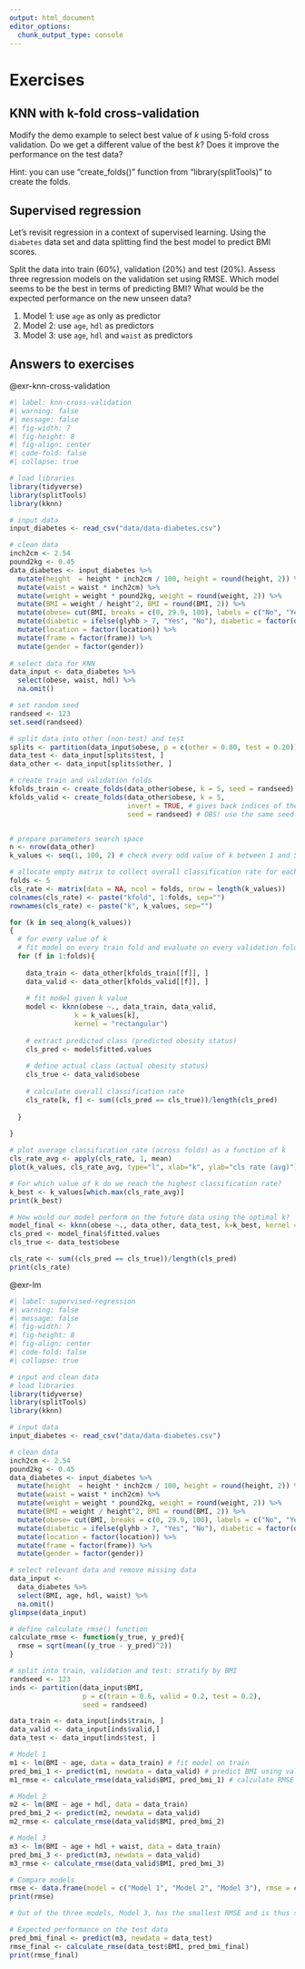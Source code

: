 ```yaml
---
output: html_document
editor_options: 
  chunk_output_type: console
---
```

# Exercises {.unnumbered}

::: {#exr-knn-cross-validation}

## KNN with k-fold cross-validation

Modify the demo example to select best value of $k$ using 5-fold cross validation. Do we get a different value of the best $k$? Does it improve the performance on the test data?

Hint: you can use "create_folds()" function from "library(splitTools)" to create the folds. 

:::

::: {#exr-lm}

## Supervised regression

Let's revisit regression in a context of supervised learning. Using the `diabetes` data set and data splitting find the best model to predict BMI scores. 

Split the data into train (60%), validation (20%) and test (20%). Assess three regression models on the validation set using RMSE. Which model seems to be the best in terms of predicting BMI? What would be the expected performance on the new unseen data?
 
1. Model 1: use `age` as only as predictor
2. Model 2: use `age`, `hdl` as predictors
3. Model 3: use `age`, `hdl` and `waist` as predictors

:::


## Answers to exercises {.unnumbered}

::: {.solution}
@exr-knn-cross-validation
:::

```r
#| label: knn-cross-validation
#| warning: false
#| message: false
#| fig-width: 7
#| fig-height: 8
#| fig-align: center
#| code-fold: false
#| collapse: true

# load libraries
library(tidyverse)
library(splitTools)
library(kknn)

# input data
input_diabetes <- read_csv("data/data-diabetes.csv")

# clean data
inch2cm <- 2.54
pound2kg <- 0.45
data_diabetes <- input_diabetes %>%
  mutate(height  = height * inch2cm / 100, height = round(height, 2)) %>% 
  mutate(waist = waist * inch2cm) %>% 
  mutate(weight = weight * pound2kg, weight = round(weight, 2)) %>%
  mutate(BMI = weight / height^2, BMI = round(BMI, 2)) %>%
  mutate(obese= cut(BMI, breaks = c(0, 29.9, 100), labels = c("No", "Yes"))) %>%
  mutate(diabetic = ifelse(glyhb > 7, "Yes", "No"), diabetic = factor(diabetic, levels = c("No", "Yes"))) %>%
  mutate(location = factor(location)) %>%
  mutate(frame = factor(frame)) %>%
  mutate(gender = factor(gender))
  
# select data for KNN
data_input <- data_diabetes %>%
  select(obese, waist, hdl) %>%
  na.omit()

# set random seed
randseed <- 123
set.seed(randseed)

# split data into other (non-test) and test
splits <- partition(data_input$obese, p = c(other = 0.80, test = 0.20))
data_test <- data_input[splits$test, ]
data_other <- data_input[splits$other, ]

# create train and validation folds
kfolds_train <- create_folds(data_other$obese, k = 5, seed = randseed)
kfolds_valid <- create_folds(data_other$obese, k = 5, 
                             invert = TRUE, # gives back indices of the validation samples
                             seed = randseed) # OBS! use the same seed as above in kfolds_train()


# prepare parameters search space
n <- nrow(data_other)
k_values <- seq(1, 100, 2) # check every odd value of k between 1 and 50

# allocate empty matrix to collect overall classification rate for each k and 5-folds
folds <- 5
cls_rate <- matrix(data = NA, ncol = folds, nrow = length(k_values))
colnames(cls_rate) <- paste("kfold", 1:folds, sep="")
rownames(cls_rate) <- paste("k", k_values, sep="")

for (k in seq_along(k_values))
{
  # for every value of k 
  # fit model on every train fold and evaluate on every validation fold
  for (f in 1:folds){
    
    data_train <- data_other[kfolds_train[[f]], ]
    data_valid <- data_other[kfolds_valid[[f]], ]
    
    # fit model given k value
    model <- kknn(obese ~., data_train, data_valid, 
                k = k_values[k], 
                kernel = "rectangular")
    
    # extract predicted class (predicted obesity status)
    cls_pred <- model$fitted.values
  
    # define actual class (actual obesity status)
    cls_true <- data_valid$obese
  
    # calculate overall classification rate
    cls_rate[k, f] <- sum((cls_pred == cls_true))/length(cls_pred)
    
  }
  
}

# plot average classification rate (across folds) as a function of k
cls_rate_avg <- apply(cls_rate, 1, mean)
plot(k_values, cls_rate_avg, type="l", xlab="k", ylab="cls rate (avg)")

# For which value of k do we reach the highest classification rate?
k_best <- k_values[which.max(cls_rate_avg)]
print(k_best)

# How would our model perform on the future data using the optimal k?
model_final <- kknn(obese ~., data_other, data_test, k=k_best, kernel = "rectangular")
cls_pred <- model_final$fitted.values
cls_true <- data_test$obese

cls_rate <- sum((cls_pred == cls_true))/length(cls_pred)
print(cls_rate)

```


::: {.solution}
@exr-lm
:::

```r
#| label: supervised-regression
#| warning: false
#| message: false
#| fig-width: 7
#| fig-height: 8
#| fig-align: center
#| code-fold: false
#| collapse: true

# input and clean data
# load libraries
library(tidyverse)
library(splitTools)
library(kknn)

# input data
input_diabetes <- read_csv("data/data-diabetes.csv")

# clean data
inch2cm <- 2.54
pound2kg <- 0.45
data_diabetes <- input_diabetes %>%
  mutate(height  = height * inch2cm / 100, height = round(height, 2)) %>% 
  mutate(waist = waist * inch2cm) %>% 
  mutate(weight = weight * pound2kg, weight = round(weight, 2)) %>%
  mutate(BMI = weight / height^2, BMI = round(BMI, 2)) %>%
  mutate(obese= cut(BMI, breaks = c(0, 29.9, 100), labels = c("No", "Yes"))) %>%
  mutate(diabetic = ifelse(glyhb > 7, "Yes", "No"), diabetic = factor(diabetic, levels = c("No", "Yes"))) %>%
  mutate(location = factor(location)) %>%
  mutate(frame = factor(frame)) %>%
  mutate(gender = factor(gender))

# select relevant data and remove missing data
data_input <- 
  data_diabetes %>%
  select(BMI, age, hdl, waist) %>%
  na.omit()
glimpse(data_input)

# define calculate_rmse() function
calculate_rmse <- function(y_true, y_pred){
  rmse = sqrt(mean((y_true - y_pred)^2))
}

# split into train, validation and test: stratify by BMI
randseed <- 123
inds <- partition(data_input$BMI, 
                  p = c(train = 0.6, valid = 0.2, test = 0.2),
                  seed = randseed)

data_train <- data_input[inds$train, ]
data_valid <- data_input[inds$valid,]
data_test <- data_input[inds$test, ]

# Model 1
m1 <- lm(BMI ~ age, data = data_train) # fit model on train
pred_bmi_1 <- predict(m1, newdata = data_valid) # predict BMI using validation set
m1_rmse <- calculate_rmse(data_valid$BMI, pred_bmi_1) # calculate RMSE

# Model 2
m2 <- lm(BMI ~ age + hdl, data = data_train) 
pred_bmi_2 <- predict(m2, newdata = data_valid) 
m2_rmse <- calculate_rmse(data_valid$BMI, pred_bmi_2) 

# Model 3
m3 <- lm(BMI ~ age + hdl + waist, data = data_train) 
pred_bmi_3 <- predict(m3, newdata = data_valid) 
m3_rmse <- calculate_rmse(data_valid$BMI, pred_bmi_3) 

# Compare models
rmse <- data.frame(model = c("Model 1", "Model 2", "Model 3"), rmse = c(m1_rmse, m2_rmse, m3_rmse))
print(rmse)

# Out of the three models, Model 3, has the smallest RMSE and is thus selected as best

# Expected performance on the test data
pred_bmi_final <- predict(m3, newdata = data_test)
rmse_final <- calculate_rmse(data_test$BMI, pred_bmi_final)
print(rmse_final)

```

